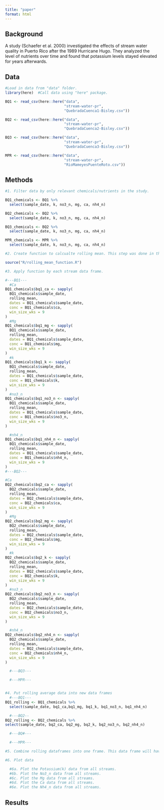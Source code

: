 ```yaml
---
title: "paper"
format: html
---
```


## Background
A study (Schaefer et al. 2000) investigated the effects of stream water quality in Puerto Rico after the 1989 Hurricane Hugo. They analyzed the level of nutrients over time and found that potassium levels stayed elevated for years afterwards. 

## Data

```r
#Load in data from "data" folder. 
library(here)  #Call data using "here" package. 

BQ1 <- read_csv(here::here("data", 
                           "stream-water-pr",
                           "QuebradaCuenca1-Bisley.csv"))

BQ2 <- read_csv(here::here("data", 
                           "stream-water-pr",
                           "QuebradaCuenca2-Bisley.csv"))

BQ3 <- read_csv(here::here("data", 
                           "stream-water-pr",
                           "QuebradaCuenca3-Bisley.csv"))

MPR <- read_csv(here::here("data", 
                           "stream-water-pr",
                           "RioMameyesPuenteRoto.csv")) 
```

## Methods
```r
#1. Filter data by only relevant chemicals/nutrients in the study. 

BQ1_chemicals <- BQ1 %>%
  select(sample_date, k, no3_n, mg, ca, nh4_n)

BQ2_chemicals <- BQ2 %>% 
  select(sample_date, k, no3_n, mg, ca, nh4_n)

BQ3_chemicals <- BQ2 %>% 
  select(sample_date, k, no3_n, mg, ca, nh4_n)

MPR_chemicals <- MPR %>% 
  select(sample_date, k, no3_n, mg, ca, nh4_n)

#2. Create function to calcualte rolling mean. This step was done in the "R/rolling_mean_function.R" r script in the R folder. 

source("R/rolling_mean_function.R")

#3. Apply function by each stream data frame. 

#---BQ1---
  #Ca
BQ1_chemicals$bq1_ca <- sapply(
  BQ1_chemicals$sample_date,
  rolling_mean,
  dates = BQ1_chemicals$sample_date,
  conc = BQ1_chemicals$ca,
  win_size_wks = 9
)
  #Mg
BQ1_chemicals$bq1_mg <- sapply(
  BQ1_chemicals$sample_date,
  rolling_mean,
  dates = BQ1_chemicals$sample_date,
  conc = BQ1_chemicals$mg,
  win_size_wks = 9
)
  #k
BQ1_chemicals$bq1_k <- sapply(
  BQ1_chemicals$sample_date,
  rolling_mean,
  dates = BQ1_chemicals$sample_date,
  conc = BQ1_chemicals$k,
  win_size_wks = 9
)
  #no3_n
BQ1_chemicals$bq1_no3_n <- sapply(
  BQ1_chemicals$sample_date,
  rolling_mean,
  dates = BQ1_chemicals$sample_date,
  conc = BQ1_chemicals$no3_n,
  win_size_wks = 9
)

  #nh4_n
BQ1_chemicals$bq1_nh4_n <- sapply(
  BQ1_chemicals$sample_date,
  rolling_mean,
  dates = BQ1_chemicals$sample_date,
  conc = BQ1_chemicals$nh4_n,
  win_size_wks = 9
)
#---BQ2---

#Ca
BQ2_chemicals$bq2_ca <- sapply(
  BQ2_chemicals$sample_date,
  rolling_mean,
  dates = BQ2_chemicals$sample_date,
  conc = BQ2_chemicals$ca,
  win_size_wks = 9
)
  #Mg
BQ2_chemicals$bq2_mg <- sapply(
  BQ2_chemicals$sample_date,
  rolling_mean,
  dates = BQ2_chemicals$sample_date,
  conc = BQ2_chemicals$mg,
  win_size_wks = 9
)
  #k
BQ2_chemicals$bq2_k <- sapply(
  BQ2_chemicals$sample_date,
  rolling_mean,
  dates = BQ2_chemicals$sample_date,
  conc = BQ2_chemicals$k,
  win_size_wks = 9
)
  #no3_n
BQ2_chemicals$bq2_no3_n <- sapply(
  BQ2_chemicals$sample_date,
  rolling_mean,
  dates = BQ2_chemicals$sample_date,
  conc = BQ2_chemicals$no3_n,
  win_size_wks = 9
)

  #nh4_n
BQ2_chemicals$bq2_nh4_n <- sapply(
  BQ2_chemicals$sample_date,
  rolling_mean,
  dates = BQ2_chemicals$sample_date,
  conc = BQ2_chemicals$nh4_n,
  win_size_wks = 9
)

  #---BQ3---

  #---MPR---


#4. Put rolling average data into new data frames
  #---BQ1---
BQ1_rolling <- BQ1_chemicals %>% 
  select(sample_date, bq1_ca,bq1_mg, bq1_k, bq1_no3_n, bq1_nh4_n)

  #---BQ2--
BQ2_rolling <- BQ2_chemicals %>% 
select(sample_date, bq2_ca, bq2_mg, bq2_k, bq2_no3_n, bq2_nh4_n)

  #---BQ#---

  #---MPR---

#5. Combine rolling dataframes into one frame. This data frame will have columns sample date and columns for each stream's chemical. 

#6. Plot data

  #6a. Plot the Potassium(k) data from all streams. 
  #6b. Plot the No3_n data from all streams. 
  #6c. Plot the Mg data from all streams.
  #6d. Plot the Ca data from all streams.
  #6e. Plot the Nh4_n data from all streams. 


```

## Results
